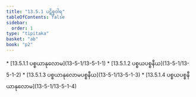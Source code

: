```yaml
---
title: "13.5.1 ပဋိစ္စဝါရ"
tableOfContents: false
sidebar:
  order: 1
type: "tipitaka"
basket: "ab"
book: "p2"
---
```



<DynamicBreadcrumb />



<TableOfContents book="p2" section="13.5.1">
* [13.5.1.1 ပစ္စယာနုလောမ](13-5-1/13-5-1-1)
* [13.5.1.2 ပစ္စယပစ္စနီယ](13-5-1/13-5-1-2)
* [13.5.1.3 ပစ္စယာနုလောမပစ္စနီယ](13-5-1/13-5-1-3)
* [13.5.1.4 ပစ္စယပစ္စနီယာနုလောမ](13-5-1/13-5-1-4)
</TableOfContents>
